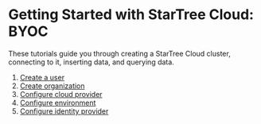 # Getting Started with StarTree Cloud: BYOC

These tutorials guide you through creating a StarTree Cloud cluster, connecting to it, inserting data, and querying data.



1. [Create a user](byoc/users.mdx)
2. [Create organization](byoc/organizations.md)
3. [Configure cloud provider](byoc/cloud-provider.mdx)
4. [Configure environment](byoc/environments.md)
5. [Configure identity provider](byoc/identity-provider.mdx)